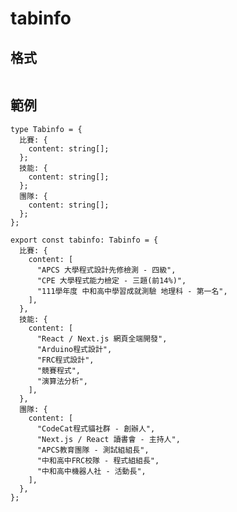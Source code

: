 # tabinfo
## 格式
```

```

## 範例
```
type Tabinfo = {
  比賽: {
    content: string[];
  };
  技能: {
    content: string[];
  };
  團隊: {
    content: string[];
  };
};

export const tabinfo: Tabinfo = {
  比賽: {
    content: [
      "APCS 大學程式設計先修檢測 - 四級",
      "CPE 大學程式能力檢定 - 三題(前14%)",
      "111學年度 中和高中學習成就測驗 地理科 - 第一名",
    ],
  },
  技能: {
    content: [
      "React / Next.js 網頁全端開發",
      "Arduino程式設計",
      "FRC程式設計",
      "競賽程式",
      "演算法分析",
    ],
  },
  團隊: {
    content: [
      "CodeCat程式貓社群 - 創辦人",
      "Next.js / React 讀書會 - 主持人",
      "APCS教育團隊 - 測試組組長",
      "中和高中FRC校隊 - 程式組組長",
      "中和高中機器人社 - 活動長",
    ],
  },
};
```
